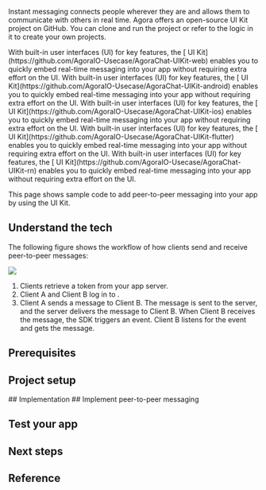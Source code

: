
Instant messaging connects people wherever they are and allows them to communicate with others in real time. Agora offers an open-source <Vg k="CHAT"/> UI Kit project on GitHub. You can clone and run the project or refer to the logic in it to create your own projects.

<PlatformWrapper platform="web">
With built-in user interfaces (UI) for key <Vg k="CHAT"/> features, the [<Vg k="COMPANY" /> <Vg k="CHAT"/> UI Kit](https://github.com/AgoraIO-Usecase/AgoraChat-UIKit-web) enables you to quickly embed real-time messaging into your app without requiring extra effort on the UI.
</PlatformWrapper>

<PlatformWrapper platform="android">
With built-in user interfaces (UI) for key <Vg k="CHAT"/> features, the [<Vg k="COMPANY" /> <Vg k="CHAT"/> UI Kit](https://github.com/AgoraIO-Usecase/AgoraChat-UIKit-android) enables you to quickly embed real-time messaging into your app without requiring extra effort on the UI.
</PlatformWrapper>

<PlatformWrapper platform="ios">
With built-in user interfaces (UI) for key <Vg k="CHAT"/> features, the [<Vg k="COMPANY" /> <Vg k="CHAT"/> UI Kit](https://github.com/AgoraIO-Usecase/AgoraChat-UIKit-ios) enables you to quickly embed real-time messaging into your app without requiring extra effort on the UI.
</PlatformWrapper>

<PlatformWrapper platform="flutter">
With built-in user interfaces (UI) for key <Vg k="CHAT"/> features, the [<Vg k="COMPANY" /> <Vg k="CHAT"/> UI Kit](https://github.com/AgoraIO-Usecase/AgoraChat-UIKit-flutter) enables you to quickly embed real-time messaging into your app without requiring extra effort on the UI.
</PlatformWrapper>

<PlatformWrapper platform="react-native">
With built-in user interfaces (UI) for key <Vg k="CHAT"/> features, the [<Vg k="COMPANY" /> <Vg k="CHAT"/> UI Kit](https://github.com/AgoraIO-Usecase/AgoraChat-UIKit-rn) enables you to quickly embed real-time messaging into your app without requiring extra effort on the UI.
</PlatformWrapper>

<PlatformWrapper notAllowed="android, ios, web, flutter, react-native">
<NoUIKit />
</PlatformWrapper>

<PlatformWrapper platform="android, ios, web, flutter, react-native">

This page shows sample code to add peer-to-peer messaging into your app by using the <Vg k="COMPANY" /> <Vg k="CHAT"/> UI Kit.

## Understand the tech

The following figure shows the workflow of how clients send and receive peer-to-peer messages:

![](/images/chat/ui-kit-quickstart.png)

1. Clients retrieve a token from your app server.
2. Client A and Client B log in to <Vg k="COMPANY" /> <Vg k="CHAT"/>.
3. Client A sends a message to Client B. The message is sent to the <Vg k="COMPANY" /> <Vg k="CHAT"/> server, and the server delivers the message to Client B. When Client B receives the message, the SDK triggers an event. Client B listens for the event and gets the message.

## Prerequisites
<Prerequisites />


## Project setup
<ProjectSetup />

<PlatformWrapper platform="web">
## Implementation
</PlatformWrapper>

<PlatformWrapper notAllowed="{['web']}">
## Implement peer-to-peer messaging
</PlatformWrapper>

<ProjectImplement />

## Test your app

<ProjectTest />

<PlatformWrapper notAllowed="{['ios','flutter','react-native']}">

## Next steps

<NextSteps />

</PlatformWrapper>

## Reference

<Reference />

</PlatformWrapper>